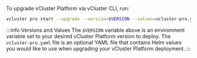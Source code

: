 To upgrade vCluster Platform via vCluster CLI, run:

```bash
vcluster pro start --upgrade --version=$VERSION --values=vcluster-pro.yaml
```

:::info Versions and Values
The `$VERSION` variable above is an environment variable set to your desired vCluster Platform version to
deploy. The `vcluster-pro.yaml` file is an optional YAML file that contains Helm values you would like
to use when upgrading your vCluster Platform deployment.
:::
